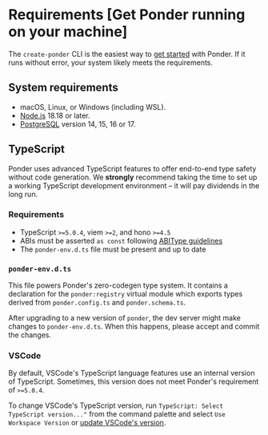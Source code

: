 # Requirements [Get Ponder running on your machine]

The `create-ponder` CLI is the easiest way to [get started](/docs/get-started) with Ponder. If it runs without error, your system likely meets the requirements.

## System requirements

- macOS, Linux, or Windows (including WSL).
- [Node.js](https://nodejs.org/en) 18.18 or later.
- [PostgreSQL](https://www.postgresql.org/download/) version 14, 15, 16 or 17.

## TypeScript

Ponder uses advanced TypeScript features to offer end-to-end type safety without code generation. We **strongly** recommend taking the time to set up a working TypeScript development environment – it will pay dividends in the long run.

### Requirements

- TypeScript `>=5.0.4`, viem `>=2`, and hono `>=4.5`
- ABIs must be asserted `as const` following [ABIType guidelines](https://abitype.dev/guide/get-started#usage)
- The `ponder-env.d.ts` file must be present and up to date

### `ponder-env.d.ts`

This file powers Ponder's zero-codegen type system. It contains a declaration for the `ponder:registry` virtual module which exports types derived from `ponder.config.ts` and `ponder.schema.ts`.

After upgrading to a new version of `ponder`, the dev server might make changes to `ponder-env.d.ts`. When this happens, please accept and commit the changes.

### VSCode

By default, VSCode's TypeScript language features use an internal version of TypeScript. Sometimes, this version does not meet Ponder's requirement of `>=5.0.4`.

To change VSCode's TypeScript version, run `TypeScript: Select TypeScript version..."` from the command palette and select `Use Workspace Version` or [update VSCode's version](https://stackoverflow.com/questions/39668731/what-typescript-version-is-visual-studio-code-using-how-to-update-it).
